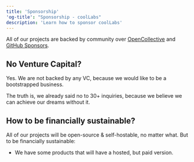 ```yaml
---
title: 'Sponsorship'
'og-title': "Sponsorship - coolLabs"
description: 'Learn how to sponsor coolLabs'
---
```


All of our projects are backed by community over [OpenCollective](https://opencollective.com/coollabsio) and [GitHub Sponsors](https://github.com/sponsors/coollabsio).

## No Venture Capital?

Yes. We are not backed by any VC, because we would like to be a bootstrapped business. 

The truth is, we already said no to 30+ inquiries, because we believe we can achieve our dreams without it.

## How to be financially sustainable?
All of our projects will be open-source & self-hostable, no matter what. But to be financially sustainable:

- We have some products that will have a hosted, but paid version.

